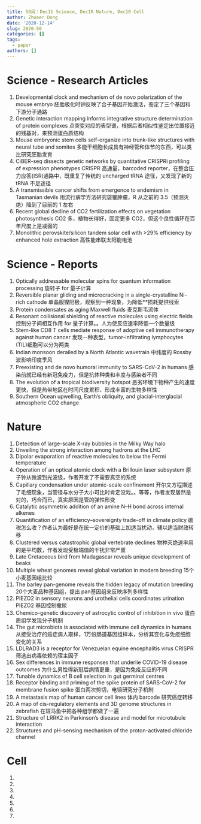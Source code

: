 ```yaml
---
title: 50周：Dec11 Science, Dec10 Nature, Dec10 Cell
author: Zhuoer Dong
date: '2020-12-14'
slug: 2020-50
categories: []
tags:
  - paper
authors: []
---
```




# Science - Research Articles

1. Developmental clock and mechanism of de novo polarization of the mouse embryo
   胚胎极化时钟反映了合子基因开始激活，鉴定了三个基因和下游分子通路
2. Genetic interaction mapping informs integrative structure determination of protein complexes
   点突变对应的表型谱，根据后者相似性鉴定出位置接近的残基对，来预测蛋白质结构
3. Mouse embryonic stem cells self-organize into trunk-like structures with neural tube and somites
   多能干细胞长成具有神经管和体节的东西，可以类比研究胚胎发育
4. CiBER-seq dissects genetic networks by quantitative CRISPRi profiling of expression phenotypes
   CRISPR 高通量，barcoded reporter，在整合压力应答(ISR)通路中，既重复了传统的 uncharged tRNA 途径，又发现了新的 tRNA 不足途径
5. A transmissible cancer shifts from emergence to endemism in Tasmanian devils
   用流行病学方法研究袋獾肿瘤，R 从之前的 3.5（预测灭绝）降到了目前的 1 左右
6. Recent global decline of CO2 fertilization effects on vegetation photosynthesis
   CO2 多，植物长得好，固定更多 CO2，但这个良性循环在百年尺度上是减弱的
7. Monolithic perovskite/silicon tandem solar cell with >29% efficiency by enhanced hole extraction
   高性能串联太阳能电池
 


# Science - Reports

1. Optically addressable molecular spins for quantum information processing
   旋转子 for 量子计算
2. Reversible planar gliding and microcracking in a single-crystalline Ni-rich cathode
   单晶服镍阳极，观察到一种现象，为降低**损耗提供线索
3. Protein condensates as aging Maxwell fluids
   麦克斯韦流体
4. Resonant collisional shielding of reactive molecules using electric fields
   控制分子间相互作用 for 量子计算。。人为使反应速率降低一个数量级
5. Stem-like CD8 T cells mediate response of adoptive cell immunotherapy against human cancer
   发现一种表型，tumor-infiltrating lymphocytes (TIL)细胞可以分为两类
6. Indian monsoon derailed by a North Atlantic wavetrain
   中纬度的 Rossby 波影响印度季风
7. Preexisting and de novo humoral immunity to SARS-CoV-2 in humans
   感染前就已经有新冠免疫力，但是抗体种类和丰度与感染者不同
8. The evolution of a tropical biodiversity hotspot
   恶劣环境下物种产生的速度更快，但是热带地区在时间尺度累积、形成丰富的生物多样性
9. Southern Ocean upwelling, Earth’s obliquity, and glacial-interglacial atmospheric CO2 change



# Nature

01. Detection of large-scale X-ray bubbles in the Milky Way halo
02. Unveiling the strong interaction among hadrons at the LHC
03. Dipolar evaporation of reactive molecules to below the Fermi temperature
04. Operation of an optical atomic clock with a Brillouin laser subsystem
    原子钟从微波到光波级，作者开发了不需要真空的系统
05. Capillary condensation under atomic-scale confinement
    开尔文方程描述了毛细现象，当管径与水分子大小可比时肯定没戏。。等等，作者发现居然是对的，巧合而已，真实原因是管的弹性形变
06. Catalytic asymmetric addition of an amine N–H bond across internal alkenes
07. Quantification of an efficiency–sovereignty trade-off in climate policy
    碳税怎么收？作者认为最好是在统一定价的基础上加适当扰动，辅以适当财政转移
08. Clustered versus catastrophic global vertebrate declines
    物种灭绝速率用的是平均数，作者发现受极端值的干扰非常严重
09. Late Cretaceous bird from Madagascar reveals unique development of beaks
10. Multiple wheat genomes reveal global variation in modern breeding
    15个小麦基因组比较
11. The barley pan-genome reveals the hidden legacy of mutation breeding
    20个大麦品种基因组，提出 pan基因组来反映序列多样性
12. PIEZO2 in sensory neurons and urothelial cells coordinates urination
    PIEZO2 基因控制撒尿
13. Chemico-genetic discovery of astrocytic control of inhibition in vivo
    蛋白质组学发现分子机制
14. The gut microbiota is associated with immune cell dynamics in humans
    从接受治疗的癌症病人取样，1万份肠道基因组样本，分析其变化与免疫细胞变化的关系
15. LDLRAD3 is a receptor for Venezuelan equine encephalitis virus
    CRISPR 筛选出病毒依赖的宿主因子
16. Sex differences in immune responses that underlie COVID-19 disease outcomes
    为什么男性得新冠后病情更重，是因为免疫反应的不同
17. Tunable dynamics of B cell selection in gut germinal centres
18. Receptor binding and priming of the spike protein of SARS-CoV-2 for membrane fusion
    spike 蛋白两次剪切，电镜研究分子机制
19. A metastasis map of human cancer cell lines
    体内 barcode 研究癌症转移
20. A map of cis-regulatory elements and 3D genome structures in zebrafish
    在斑马鱼中把各种组学都做了一遍
21. Structure of LRRK2 in Parkinson’s disease and model for microtubule interaction
22. Structures and pH-sensing mechanism of the proton-activated chloride channel



# Cell

01. 
02. 
03. 
04. 
05. 
06. 
07. 


